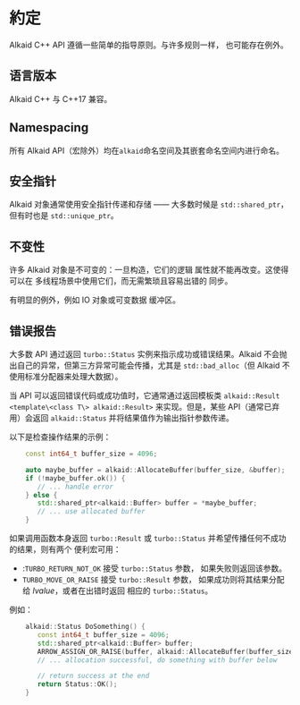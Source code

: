 
# 約定

Alkaid C++ API 遵循一些简单的指导原则。与许多规则一样，
也可能存在例外。

## 语言版本

Alkaid C++ 与 C++17 兼容。

Namespacing
-----------

所有 Alkaid API（宏除外）均在`alkaid`命名空间及其嵌套命名空间内进行命名。

## 安全指针

Alkaid 对象通常使用安全指针传递和存储 —— 大多数时候是 `std::shared_ptr`，但有时也是 `std::unique_ptr`。

## 不变性

许多 Alkaid 对象是不可变的：一旦构造，它们的逻辑
属性就不能再改变。这使得可以在
多线程场景中使用它们，而无需繁琐且容易出错的
同步。

有明显的例外，例如 IO 对象或可变数据
缓冲区。

## 错误报告

大多数 API 通过返回
`turbo::Status` 实例来指示成功或错误结果。Alkaid 不会抛出自己的异常，但第三方异常可能会传播，尤其是
`std::bad_alloc`（但 Alkaid 不使用标准分配器来处理大数据）。

当 API 可以返回错误代码或成功值时，它通常通过返回模板类
`alkaid::Result <template\<class T\> alkaid::Result>` 来实现。但是，某些 API（通常已弃用）会返回 `alkaid::Status` 并将结果值作为输出指针参数传递。

以下是检查操作结果的示例：
```cpp
    const int64_t buffer_size = 4096;

    auto maybe_buffer = alkaid::AllocateBuffer(buffer_size, &buffer);
    if (!maybe_buffer.ok()) {
       // ... handle error
    } else {
       std::shared_ptr<alkaid::Buffer> buffer = *maybe_buffer;
       // ... use allocated buffer
    }
```

如果调用函数本身返回 `turbo::Result` 或
`turbo::Status` 并希望传播任何不成功的结果，则有两个
便利宏可用：

- :`TURBO_RETURN_NOT_OK` 接受 `turbo::Status` 参数，
如果失败则返回该参数。
- `TURBO_MOVE_OR_RAISE` 接受 `turbo::Result` 参数，
如果成功则将其结果分配给 *lvalue*，或者在出错时返回
相应的 `turbo::Status`。

例如：
```cpp
    alkaid::Status DoSomething() {
       const int64_t buffer_size = 4096;
       std::shared_ptr<alkaid::Buffer> buffer;
       ARROW_ASSIGN_OR_RAISE(buffer, alkaid::AllocateBuffer(buffer_size));
       // ... allocation successful, do something with buffer below

       // return success at the end
       return Status::OK();
    }
```